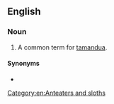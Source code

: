 ==English==

===Noun===
{{en-noun|head=[[lesser]] [[anteater]]}}

# A common term for [[tamandua]].

====Synonyms====
* {{l|en|collared anteater}}

[[Category:en:Anteaters and sloths]]